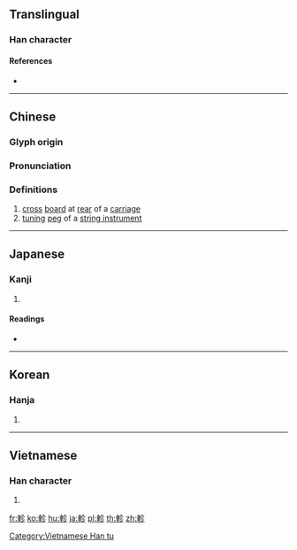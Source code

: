 {{character info/new}}
{{also|轸}}
==Translingual==

===Han character===
{{Han char|rn=159|rad=車|as=05|sn=12|four=58022|canj=JJOHH|ids=⿰車㐱}}

====References====
* {{Han ref|kx=1241.200|dkj=38243|dj=1717.200|hdz=53523.030|uh=8EEB|ud=36587|bh=DC48|bd=56392}}

----

==Chinese==
{{zh-forms|s=轸}}

===Glyph origin===
{{Han etym}}

===Pronunciation===
{{zh-pron
|m=zhěn
|c=zan2
|mc=y
|oc=y
|ma=
|cat=n
}}

===Definitions===
{{zh-hanzi}}

# [[cross]] [[board]] at [[rear]] of a [[carriage]]
# [[tuning]] [[peg]] of a [[string instrument]]

----

==Japanese==

===Kanji===
{{ja-kanji|grade=|rs=車05}}

# {{defn|lang=ja|sort=車05}}

====Readings====
* {{ja-readings|on=[[しん]] (shin)|kun=[[よこぎ]] (yokogi), [[ことじ]] (kotoji)|nanori=}}

----

==Korean==

===Hanja===
{{ko-hanja|hangeul=진|eumhun=|rv=jin|mr=chin|y=cin}}

# {{defn|lang=ko|sort=車05}}

----

==Vietnamese==

===Han character===
{{vi-readings|rs=車05|hanviet=[[chẵn]], [[chẩn]]}}

# {{defn|vi|sort=車05}}

[[Category:Vietnamese Han tu]]

[[fr:軫]]
[[ko:軫]]
[[hu:軫]]
[[ja:軫]]
[[pl:軫]]
[[th:軫]]
[[zh:軫]]